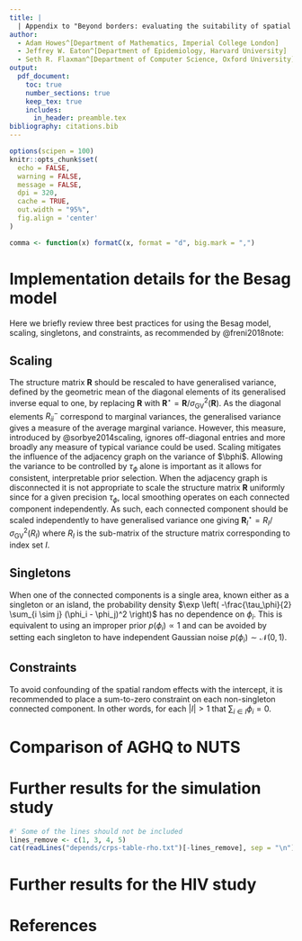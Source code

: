 ```yaml
---
title: |
  | Appendix to "Beyond borders: evaluating the suitability of spatial adjacency for small-area estimation"
author:
  - Adam Howes^[Department of Mathematics, Imperial College London]
  - Jeffrey W. Eaton^[Department of Epidemiology, Harvard University]
  - Seth R. Flaxman^[Department of Computer Science, Oxford University]
output:
  pdf_document:
    toc: true
    number_sections: true
    keep_tex: true
    includes:
      in_header: preamble.tex
bibliography: citations.bib
---
```


```r
options(scipen = 100)
knitr::opts_chunk$set(
  echo = FALSE,
  warning = FALSE,
  message = FALSE,
  dpi = 320,
  cache = TRUE,
  out.width = "95%",
  fig.align = 'center'
)

comma <- function(x) formatC(x, format = "d", big.mark = ",")
```

\setcounter{table}{0}  
\renewcommand{\thetable}{S\arabic{table}} 
\setcounter{figure}{0} 
\renewcommand{\thefigure}{S\arabic{figure}}
\setcounter{section}{0} 
\renewcommand{\thesection}{S\arabic{section}}

\clearpage

# Implementation details for the Besag model \label{app:freni}

Here we briefly review three best practices for using the Besag model, scaling, singletons, and constraints, as recommended by @freni2018note: 

## Scaling

The structure matrix $\mathbf{R}$ should be rescaled to have generalised variance, defined by the geometric mean of the diagonal elements of its generalised inverse
\begin{equation}
    \sigma^2_{\text{GV}}(\mathbf{R}) = \prod_{i = 1}^n (\mathbf{R}^-_{ii})^{1/n} = \exp \left( \frac{1}{n} \sum_{i = 1}^n \log (\mathbf{R}^-_{ii}) \right),
\end{equation}
equal to one, by replacing $\mathbf{R}$ with $\mathbf{R}^\star = \mathbf{R} / \sigma^2_{\text{GV}}(\mathbf{R})$.
As the diagonal elements $R^-_{ii}$ correspond to marginal variances, the generalised variance gives a measure of the average marginal variance.
However, this measure, introduced by @sorbye2014scaling, ignores off-diagonal entries and more broadly any measure of typical variance could be used.
Scaling mitigates the influence of the adjacency graph on the variance of $\bphi$.
Allowing the variance to be controlled by $\tau_\phi$ alone is important as it allows for consistent, interpretable prior selection.
When the adjacency graph is disconnected it is not appropriate to scale the structure matrix $\mathbf{R}$ uniformly since for a given precision $\tau_\phi$, local smoothing operates on each connected component independently.
As such, each connected component should be scaled independently to have generalised variance one giving $\mathbf{R}^\star_I = R_I / \sigma^2_{\text{GV}}(R_I)$ where $R_I$ is the sub-matrix of the structure matrix corresponding to index set $I$.

## Singletons

When one of the connected components is a single area, known either as a singleton or an island, the probability density $\exp \left( -\frac{\tau_\phi}{2} \sum_{i \sim j} (\phi_i - \phi_j)^2 \right)$ has no dependence on $\phi_i$.
This is equivalent to using an improper prior $p(\phi_i) \propto 1$ and can be avoided by setting each singleton to have independent Gaussian noise $p(\phi_i) \sim \mathcal{N}(0, 1)$.

## Constraints

To avoid confounding of the spatial random effects with the intercept, it is recommended to place a sum-to-zero constraint on each non-singleton connected component.
In other words, for each $|I| > 1$ that $\sum_{i \in I} \phi_i = 0$.

\clearpage

# Comparison of AGHQ to NUTS \label{app:aghq-nuts}

\clearpage

# Further results for the simulation study

```r
#' Some of the lines should not be included
lines_remove <- c(1, 3, 4, 5)
cat(readLines("depends/crps-table-rho.txt")[-lines_remove], sep = "\n")
```

\begin{figure}[h]
\centering
\makebox[\textwidth][c]{\includegraphics[page=1]{depends/crps-boxplot-rho.pdf}}
\label{fig:crps-boxplot-rho-1}
\end{figure}

\begin{figure}[h]
\centering
\makebox[\textwidth][c]{\includegraphics[page=2]{depends/crps-boxplot-rho.pdf}}
\label{fig:crps-boxplot-rho-2}
\end{figure}

\begin{figure}[h]
\centering
\makebox[\textwidth][c]{\includegraphics[page=3]{depends/crps-boxplot-rho.pdf}}
\label{fig:crps-boxplot-rho-3}
\end{figure}

\begin{figure}[h]
\centering
\makebox[\textwidth][c]{\includegraphics[page=4]{depends/crps-boxplot-rho.pdf}}
\label{fig:crps-boxplot-rho-4}
\end{figure}

\begin{figure}[h]
\centering
\makebox[\textwidth][c]{\includegraphics[page=5]{depends/crps-boxplot-rho.pdf}}
\label{fig:crps-boxplot-rho-5}
\end{figure}

\begin{figure}[h]
\centering
\makebox[\textwidth][c]{\includegraphics[page=6]{depends/crps-boxplot-rho.pdf}}
\label{fig:crps-boxplot-rho-6}
\end{figure}

\begin{figure}[h]
\centering
\makebox[\textwidth][c]{\includegraphics[page=7]{depends/crps-boxplot-rho.pdf}}
\label{fig:crps-boxplot-rho-7}
\end{figure}

\begin{figure}[h]
\centering
\makebox[\textwidth][c]{\includegraphics[page=1]{depends/histogram-ecdf.pdf}}
\label{fig:histogram-ecdf-1}
\end{figure}

\begin{figure}[h]
\centering
\makebox[\textwidth][c]{\includegraphics[page=2]{depends/histogram-ecdf.pdf}}
\label{fig:histogram-ecdf-2}
\end{figure}

\begin{figure}[h]
\centering
\makebox[\textwidth][c]{\includegraphics[page=3]{depends/histogram-ecdf.pdf}}
\label{fig:histogram-ecdf-3}
\end{figure}

\begin{figure}[h]
\centering
\makebox[\textwidth][c]{\includegraphics[page=4]{depends/histogram-ecdf.pdf}}
\label{fig:histogram-ecdf-4}
\end{figure}

\begin{figure}[h]
\centering
\makebox[\textwidth][c]{\includegraphics[page=5]{depends/histogram-ecdf.pdf}}
\label{fig:histogram-ecdf-5}
\end{figure}

\begin{figure}[h]
\centering
\makebox[\textwidth][c]{\includegraphics[page=6]{depends/histogram-ecdf.pdf}}
\label{fig:histogram-ecdf-6}
\end{figure}

\begin{figure}[h]
\centering
\makebox[\textwidth][c]{\includegraphics[page=7]{depends/histogram-ecdf.pdf}}
\label{fig:histogram-ecdf-7}
\end{figure}

\begin{figure}[h]
\centering
\makebox[\textwidth][c]{\includegraphics[page=1]{depends/crps-maps.pdf}}
\label{fig:crps-maps-1}
\end{figure}

\begin{figure}[h]
\centering
\makebox[\textwidth][c]{\includegraphics[page=2]{depends/crps-maps.pdf}}
\label{fig:crps-maps-2}
\end{figure}

\begin{figure}[h]
\centering
\makebox[\textwidth][c]{\includegraphics[page=3]{depends/crps-maps.pdf}}
\label{fig:crps-maps-3}
\end{figure}

\begin{figure}[h]
\centering
\makebox[\textwidth][c]{\includegraphics[page=4]{depends/crps-maps.pdf}}
\label{fig:crps-maps-4}
\end{figure}

\begin{figure}[h]
\centering
\makebox[\textwidth][c]{\includegraphics[page=5]{depends/crps-maps.pdf}}
\label{fig:crps-maps-5}
\end{figure}

\begin{figure}[h]
\centering
\makebox[\textwidth][c]{\includegraphics[page=6]{depends/crps-maps.pdf}}
\label{fig:crps-maps-6}
\end{figure}

\begin{figure}[h]
\centering
\makebox[\textwidth][c]{\includegraphics[page=7]{depends/crps-maps.pdf}}
\label{fig:crps-maps-7}
\end{figure}

\clearpage

# Further results for the HIV study

\clearpage

# References {#references .unnumbered}
